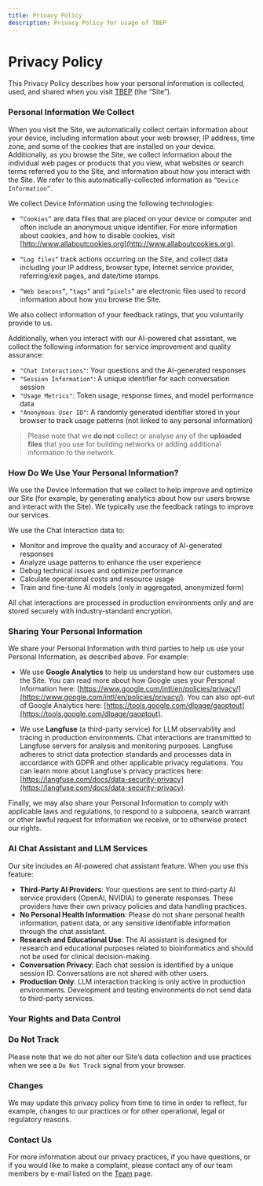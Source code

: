 ```yaml
---
title: Privacy Policy
description: Privacy Policy for usage of TBEP
---
```


# Privacy Policy

This Privacy Policy describes how your personal information is collected, used, and shared when you visit [TBEP](/) (the “Site”).

### Personal Information We Collect

When you visit the Site, we automatically collect certain information about your device, including information about your web browser, IP address, time zone, and some of the cookies that are installed on your device. Additionally, as you browse the Site, we collect information about the individual web pages or products that you view, what websites or search terms referred you to the Site, and information about how you interact with the Site. We refer to this automatically-collected information as `“Device Information”`.

We collect Device Information using the following technologies:

- `“Cookies”` are data files that are placed on your device or computer and often include an anonymous unique identifier. For more information about cookies, and how to disable cookies, visit [http://www.allaboutcookies.org](http://www.allaboutcookies.org).

- `“Log files”` track actions occurring on the Site, and collect data including your IP address, browser type, Internet service provider, referring/exit pages, and date/time stamps.

- `“Web beacons”`, `“tags”` and `“pixels”` are electronic files used to record information about how you browse the Site.

We also collect information of your feedback ratings, that you voluntarily provide to us.

Additionally, when you interact with our AI-powered chat assistant, we collect the following information for service improvement and quality assurance:

- `"Chat Interactions"`: Your questions and the AI-generated responses
- `"Session Information"`: A unique identifier for each conversation session
- `"Usage Metrics"`: Token usage, response times, and model performance data
- `"Anonymous User ID"`: A randomly generated identifier stored in your browser to track usage patterns (not linked to any personal information)

> Please note that we **do not** collect or analyse any of the **uploaded files** that you use for building networks or adding additional information to the network.

### How Do We Use Your Personal Information?

We use the Device Information that we collect to help improve and optimize our Site (for example, by generating analytics about how our users browse and interact with the Site). We typically use the feedback ratings to improve our services.

We use the Chat Interaction data to:

- Monitor and improve the quality and accuracy of AI-generated responses
- Analyze usage patterns to enhance the user experience
- Debug technical issues and optimize performance
- Calculate operational costs and resource usage
- Train and fine-tune AI models (only in aggregated, anonymized form)

All chat interactions are processed in production environments only and are stored securely with industry-standard encryption.

### Sharing Your Personal Information

We share your Personal Information with third parties to help us use your Personal Information, as described above. For example:

- We use **Google Analytics** to help us understand how our customers use the Site. You can read more about how Google uses your Personal Information here: [https://www.google.com/intl/en/policies/privacy/](https://www.google.com/intl/en/policies/privacy/). You can also opt-out of Google Analytics here: [https://tools.google.com/dlpage/gaoptout](https://tools.google.com/dlpage/gaoptout).

- We use **Langfuse** (a third-party service) for LLM observability and tracing in production environments. Chat interactions are transmitted to Langfuse servers for analysis and monitoring purposes. Langfuse adheres to strict data protection standards and processes data in accordance with GDPR and other applicable privacy regulations. You can learn more about Langfuse's privacy practices here: [https://langfuse.com/docs/data-security-privacy](https://langfuse.com/docs/data-security-privacy).

Finally, we may also share your Personal Information to comply with applicable laws and regulations, to respond to a subpoena, search warrant or other lawful request for information we receive, or to otherwise protect our rights.

### AI Chat Assistant and LLM Services

Our site includes an AI-powered chat assistant feature. When you use this feature:

- **Third-Party AI Providers**: Your questions are sent to third-party AI service providers (OpenAI, NVIDIA) to generate responses. These providers have their own privacy policies and data handling practices.
- **No Personal Health Information**: Please do not share personal health information, patient data, or any sensitive identifiable information through the chat assistant.
- **Research and Educational Use**: The AI assistant is designed for research and educational purposes related to bioinformatics and should not be used for clinical decision-making.
- **Conversation Privacy**: Each chat session is identified by a unique session ID. Conversations are not shared with other users.
- **Production Only**: LLM interaction tracking is only active in production environments. Development and testing environments do not send data to third-party services.

### Your Rights and Data Control

### Do Not Track

Please note that we do not alter our Site’s data collection and use practices when we see a `Do Not Track` signal from your browser.

### Changes

We may update this privacy policy from time to time in order to reflect, for example, changes to our practices or for other operational, legal or regulatory reasons.

### Contact Us

For more information about our privacy practices, if you have questions, or if you would like to make a complaint, please contact any of our team members by e-mail listed on the [Team](/team) page.